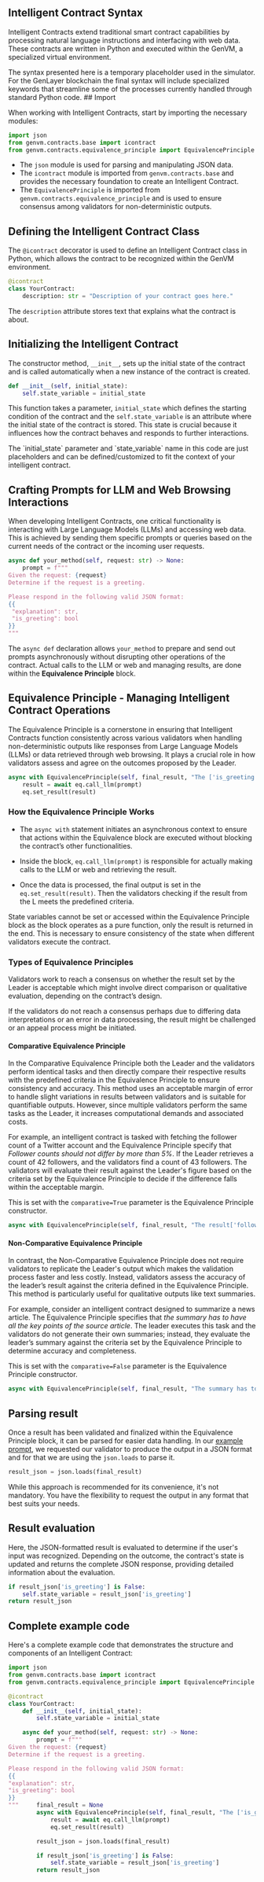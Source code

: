 ## Intelligent Contract Syntax

Intelligent Contracts extend traditional smart contract capabilities by processing natural language instructions and interfacing with web data. These contracts are written in Python and executed within the GenVM, a specialized virtual environment.


<Callout emoji="👾">
  The syntax presented here is a temporary placeholder used in the simulator. For the GenLayer blockchain the final syntax will include specialized keywords that streamline some of the processes currently handled through standard Python code.
</Callout>
## Import

When working with Intelligent Contracts, start by importing the necessary modules:

```python copy
import json
from genvm.contracts.base import icontract
from genvm.contracts.equivalence_principle import EquivalencePrinciple
```

- The `json` module is used for parsing and manipulating JSON data.
- The `icontract` module is imported from `genvm.contracts.base` and provides the necessary foundation to create an Intelligent Contract.
- The `EquivalencePrinciple` is imported from `genvm.contracts.equivalence_principle` and is used to ensure consensus among validators for non-deterministic outputs.

## Defining the Intelligent Contract Class
The `@icontract` decorator is used to define an Intelligent Contract class in Python, which allows the contract to be recognized within the GenVM environment. 

```python copy
@icontract
class YourContract:
    description: str = "Description of your contract goes here."
```
The `description` attribute stores text that explains what the contract is about.

## Initializing the Intelligent Contract

The constructor method, `__init__`, sets up the initial state of the contract and is called automatically when a new instance of the contract is created.

```python copy
def __init__(self, initial_state):
    self.state_variable = initial_state
```
This function takes a parameter, `initial_state` which defines the starting condition of the contract and the `self.state_variable` is an attribute where the initial state of the contract is stored. This state is crucial because it influences how the contract behaves and responds to further interactions.

<Callout type="info" emoji="ℹ️">
 The `initial_state` parameter and `state_variable` name in this code are just placeholders and can be defined/customized to fit the context of your intelligent contract. 
</Callout>

## Crafting Prompts for LLM and Web Browsing Interactions

When developing Intelligent Contracts, one critical functionality is interacting with Large Language Models (LLMs) and accessing web data. This is achieved by sending them specific prompts or queries based on the current needs of the contract or the incoming user requests.

```python copy
async def your_method(self, request: str) -> None:
    prompt = f"""
Given the request: {request}
Determine if the request is a greeting.

Please respond in the following valid JSON format:
{{
 "explanation": str,
 "is_greeting": bool
}}
"""
```

The `async def` declaration allows `your_method` to prepare and send out prompts asynchronously without disrupting other operations of the contract. Actual calls to the LLM or web and managing results, are done within the **Equivalence Principle** block.

## Equivalence Principle - Managing Intelligent Contract Operations

The Equivalence Principle is a cornerstone in ensuring that Intelligent Contracts function consistently across various validators when handling non-deterministic outputs like responses from Large Language Models (LLMs) or data retrieved through web browsing. It plays a crucial role in how validators assess and agree on the outcomes proposed by the Leader.

```python copy
async with EquivalencePrinciple(self, final_result, "The ['is_greeting'] value must be the same") as eq:
    result = await eq.call_llm(prompt)
    eq.set_result(result)
```

### How the Equivalence Principle Works

- The `async with` statement initiates an asynchronous context to ensure that actions within the Equivalence block are executed without blocking the contract’s other functionalities.

- Inside the block, `eq.call_llm(prompt)` is responsible for actually making calls to the LLM or web and retrieving the result.

- Once the data is processed, the final output is set in the `eq.set_result(result)`. Then the validators checking if the result from the L meets the predefined criteria.

<Callout type="info" emoji="ℹ️">
  State variables cannot be set or accessed within the Equivalence Principle block as the block operates as a pure function, only the result is returned in the end. This is necessary to ensure consistency of the state when different validators execute the contract.
</Callout>

### Types of Equivalence Principles

Validators work to reach a consensus on whether the result set by the Leader is acceptable which might involve direct comparison or qualitative evaluation, depending on the contract’s design. 

If the validators do not reach a consensus perhaps due to differing data interpretations or an error in data processing, the result might be challenged or an appeal process might be initiated.

#### Comparative Equivalence Principle

In the Comparative Equivalence Principle both the Leader and the validators perform identical tasks and then directly compare their respective results with the predefined criteria in the Equivalence Principle to ensure consistency and accuracy. This method uses an acceptable margin of error to handle slight variations in results between validators and is suitable for quantifiable outputs. However, since multiple validators perform the same tasks as the Leader, it increases computational demands and associated costs.

For example, an intelligent contract is tasked with fetching the follower count of a Twitter account and the Equivalence Principle specify that _Follower counts should not differ by more than 5%_. If the Leader retrieves a count of 42 followers, and the validators find a count of 43 followers. The validators will evaluate their result against the Leader's figure based on the criteria set by the Equivalence Principle to decide if the difference falls within the acceptable margin. 

This is set with the `comparative=True` parameter is the Equivalence Principle constructor.

```python copy
async with EquivalencePrinciple(self, final_result, "The result['follower_count'] should not differ by more than 5%", comparative=True) as eq:
```

#### Non-Comparative Equivalence Principle

In contrast, the Non-Comparative Equivalence Principle does not require validators to replicate the Leader's output which makes the validation process faster and less costly. Instead, validators assess the accuracy of the leader’s result against the criteria defined in the Equivalence Principle. This method is particularly useful for qualitative outputs like text summaries.

For example, consider an intelligent contract designed to summarize a news article. The Equivalence Principle specifies that _the summary has to have all the key points of the source article_. The leader executes this task and the validators do not generate their own summaries; instead, they evaluate the leader’s summary against the criteria set by the Equivalence Principle to determine accuracy and completeness.

This is set with the `comparative=False` parameter is the Equivalence Principle constructor.

``` python copy
async with EquivalencePrinciple(self, final_result, "The summary has to have all the key points of the source article", comparative=False) as eq:
```

## Parsing result

Once a result has been validated and finalized within the Equivalence Principle block, it can be parsed for easier data handling. In our [example prompt](http://localhost:3000/simulator/intelligent-contract-syntax#crafting-prompts-for-llm-and-web-browsing-interactions), we requested our validator to produce the output in a JSON format and for that we are using the `json.loads` to parse it. 

```python copy
result_json = json.loads(final_result)
```
<Callout type="info" emoji="ℹ️">
  While this approach is recommended for its convenience, it's not mandatory. You have the flexibility to request the output in any format that best suits your needs.
</Callout>

## Result evaluation

Here, the JSON-formatted result is evaluated to determine if the user's input was recognized. Depending on the outcome, the contract's state is updated and returns the complete JSON response, providing detailed information about the evaluation.

```python copy
if result_json['is_greeting'] is False:
    self.state_variable = result_json['is_greeting']
return result_json
```

## Complete example code

Here's a complete example code that demonstrates the structure and components of an Intelligent Contract:

```python copy
import json
from genvm.contracts.base import icontract
from genvm.contracts.equivalence_principle import EquivalencePrinciple

@icontract
class YourContract:
    def __init__(self, initial_state):
        self.state_variable = initial_state

    async def your_method(self, request: str) -> None:
        prompt = f"""
Given the request: {request}
Determine if the request is a greeting.

Please respond in the following valid JSON format:
{{
"explanation": str,
"is_greeting": bool
}}
"""     final_result = None
        async with EquivalencePrinciple(self, final_result, "The ['is_greeting'] value must be the same") as eq:
            result = await eq.call_llm(prompt)
            eq.set_result(result)

        result_json = json.loads(final_result)

        if result_json['is_greeting'] is False:
            self.state_variable = result_json['is_greeting']
        return result_json
```

